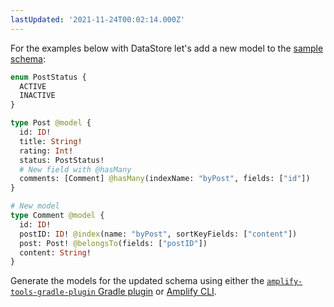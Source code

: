 ```yaml
---
lastUpdated: '2021-11-24T00:02:14.000Z'
---
```

For the examples below with DataStore let's add a new model to the [sample schema](/lib/datastore/getting-started#sample-schema):

```graphql
enum PostStatus {
  ACTIVE
  INACTIVE
}

type Post @model {
  id: ID!
  title: String!
  rating: Int!
  status: PostStatus!
  # New field with @hasMany
  comments: [Comment] @hasMany(indexName: "byPost", fields: ["id"])
}

# New model
type Comment @model {
  id: ID!
  postID: ID! @index(name: "byPost", sortKeyFields: ["content"])
  post: Post! @belongsTo(fields: ["postID"])
  content: String!
}
```

Generate the models for the updated schema using either the [`amplify-tools-gradle-plugin` Gradle plugin](/lib/datastore/getting-started#code-generation-platform-integration) or [Amplify CLI](/lib/datastore/getting-started#code-generation-amplify-cli).
